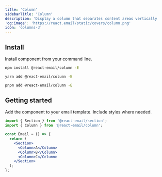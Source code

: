 ```yaml
---
title: 'Column'
sidebarTitle: 'Column'
description: 'Display a column that separates content areas vertically in your email.'
'og:image': 'https://react.email/static/covers/column.png'
icon: 'columns-3'
---
```


## Install

Install component from your command line.

<CodeGroup>

```sh npm
npm install @react-email/column -E
```

```sh yarn
yarn add @react-email/column -E
```

```sh pnpm
pnpm add @react-email/column -E
```

</CodeGroup>

## Getting started

Add the component to your email template. Include styles where needed.

```jsx
import { Section } from '@react-email/section';
import { Column } from '@react-email/column';

const Email = () => {
  return (
    <Section>
      <Column>A</Column>
      <Column>B</Column>
      <Column>C</Column>
    </Section>
  );
};
```

<Snippet file="support.mdx" />
